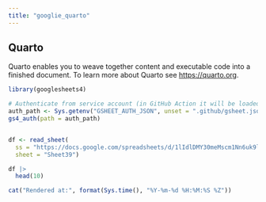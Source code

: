 ```yaml
---
title: "googlie_quarto"
---
```


## Quarto

Quarto enables you to weave together content and executable code into a finished document. To learn more about Quarto see <https://quarto.org>.

```r
library(googlesheets4)

# Authenticate from service account (in GitHub Action it will be loaded from secret)
auth_path <- Sys.getenv("GSHEET_AUTH_JSON", unset = ".github/gsheet.json")
gs4_auth(path = auth_path)


df <- read_sheet(
  ss = "https://docs.google.com/spreadsheets/d/1lIdlDMY30meMscm1Nn6uk9lzAYlPeI5AkqEnqzI7odk",
  sheet = "Sheet39")

df |> 
  head(10)
```

```r
cat("Rendered at:", format(Sys.time(), "%Y-%m-%d %H:%M:%S %Z"))

```
